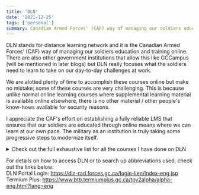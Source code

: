 ```yaml
---
title: 'DLN'
date: '2021-12-25'
tags: ['personal']
summary: Canadian Armed Forces' (CAF) way of managing our soldiers education and training online
---
```


DLN stands for distance learning network and it is the Canadian Armed Forces' (CAF) way of managing our soldiers education and training online. There are also other government institutions that allow this like GCCampus (will be mentioned in later blogs) but DLN really focuses what the soldiers need to learn to take on our day-to-day challenges at work.  

We are alotted plenty of time to accomplish these courses online but make no mistake; some of these courses are very challenging. This is because unlike normal online learning courses where supplemental learning material is available online elsewhere, there is no other material / other people's know-hows available for security reasons.

I appreciate the CAF's effort on establishing a fully reliable LMS that ensures that our soldiers are educated through online means where we can learn at our own pace. The military as an institution is truly taking some progressive steps to modernize itself.

<details> 
  <summary>Check out the full exhaustive list for all the courses I have done on DLN</summary>
  <p>CAFJOD 1-7  </p>  
  <p>1 WING AEME LOFT  </p>
  <p>Army CTCHQ IST  </p>
  <p>Barker College AFOD Block 1  </p>
  <p>Barker College AFOD Block 2  </p>
  <p>Barker College Basic Electronic Warfare - BEW  </p>
  <p>Barker College Basic Space Operations - BSOC  </p>
  <p>Contracting Direct with Trade (CDWT)  </p>
  <p>COVID-19 Awareness / Sensibilisation à COVID-19 MITE 122255  </p>
  <p>Delegation of Authorities for Labour Relations  </p>
  <p>Expenditure Management Course: Sections 32, 33 and 34 of the FAA  </p>
  <p>General Safety Individual Course  </p>
  <p>General Safety Supervisor Course  </p>
  <p>Green Procurement (C215)  </p>
  <p>Hateful Conduct Interim Awareness Training  </p>
  <p>HR-to-Pay Stabilization Training for Managers  </p>
  <p>Human Resources Management Overview (303281)  </p>
  <p>Instructional Techniques Part 1  </p>
  <p>Introduction to Indigenous Cultures (122077)  </p>
  <p>Learning and Professional Development (303279)  </p>
  <p>Managing Civilian Human Resources Training Program </p> 
  <p>Microsoft Office Guides  </p>
  <p>Introduction to Organization and Classification (P930) (CSPS Course)  </p>
  <p>Performance Management for the Government of Canada (G140) (CSPS Course)  </p>
  <p>Op LASER-2 Training for Non-Clinical HS Personnel working in LTCF v2  </p>
  <p>Op LASER-3 Training for Non HS Personnel working outside of Health Care Setting v2  </p>
  <p>PaCE Common: Introduction to Performance and Competency Evaluation  </p>
  <p>PaCE Supervisor  </p>
  <p>Positive Youth Development and Program Outreach / Développement positif des jeunes et sensibilisation des programmes (PYDPO / DPJSP v3)  </p>
  <p>Radio Frequency Safety Awareness  </p>
  <p>RCAF Cannabis Education and Policy  </p>
  <p>RCAF IBTS Apply Media Awareness IS2  </p>
  <p>RCAF IBTS Apply Preventive Medicine IS2  </p>
  <p>RCAF IBTS Apply the Law of Armed Conflict IS3  </p>
  <p>RCAF IBTS Apply The Principles of the Use of Force IS3  </p>
  <p>RCAF IBTS CBRN IS1 Part 1  </p>
  <p>RCAF IBTS Conduct After Capture IS1  </p>
  <p>RCAF IBTS Employ Communication Information Systems IS1 Part 1(C4ISR)  </p>
  <p>RCAF IBTS Explosive Threat and Hazard Awareness Recognition IS1 Part 1  </p>
  <p>RCAF IBTS Information Security IS2  </p>
  <p>RCAF IBTS Negotiate and Investigate IS1    </p>
  <p>RCAF IBTS R2MR Stress Management IS3  </p>
  <p>RCAF IBTS Recognize Armoured Fighting Vehicles and Aircraft IS 3  </p>
  <p>Safe Driving Course  </p>
  <p>Signal Basics - Self-registration Course  </p>
  <p>Staffing Sub-Delegation for Managers  </p>
  <p>Unit ISSO - ALOA  </p>
</details>

For details on how to access DLN or to search up abbreviations used, check out the links below:  
DLN Portal Login: https://dln-rad.forces.gc.ca/login-lien/index-eng.jsp  
Termium Plus: https://www.btb.termiumplus.gc.ca/tpv2alpha/alpha-eng.html?lang=eng
